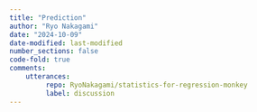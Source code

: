 ```yaml
---
title: "Prediction"
author: "Ryo Nakagami"
date: "2024-10-09"
date-modified: last-modified
number_sections: false
code-fold: true
comments:
    utterances:
         repo: RyoNakagami/statistics-for-regression-monkey
         label: discussion
---
```

